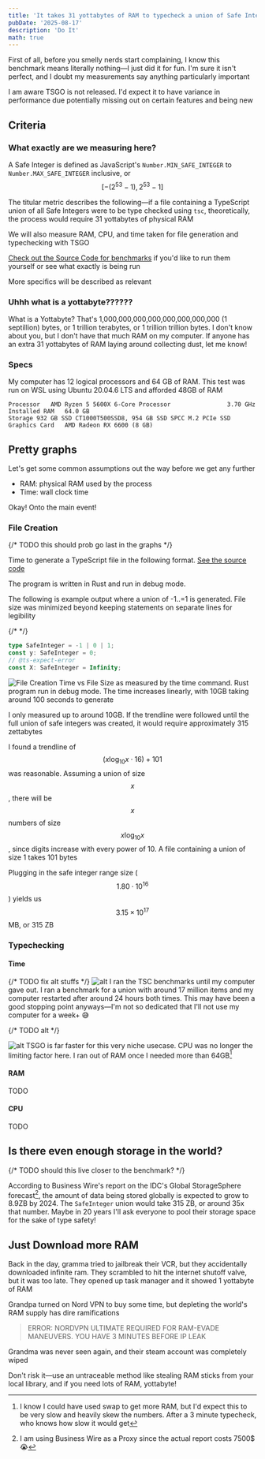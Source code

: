 ```yaml
---
title: 'It takes 31 yottabytes of RAM to typecheck a union of Safe Integers'
pubDate: '2025-08-17'
description: 'Do It'
math: true
---
```


First of all, before you smelly nerds start complaining, I know this benchmark means literally nothing—I just did it for fun. I'm sure it isn't perfect, and I doubt my measurements say anything particularly important

I am aware TSGO is not released. I'd expect it to have variance in performance due potentially missing out on certain features and being new

## Criteria

### What exactly are we measuring here?

A Safe Integer is defined as JavaScript's `Number.MIN_SAFE_INTEGER` to `Number.MAX_SAFE_INTEGER` inclusive, or $$[-(2^{53} - 1), 2^{53} - 1]$$

The titular metric describes the following—if a file containing a TypeScript union of all Safe Integers were to be type checked using `tsc`, theoretically, the process would require 31 yottabytes of physical RAM

We will also measure RAM, CPU, and time taken for file generation and typechecking with TSGO

[GitHub]: https://github.com/20jasper/typescript-union-benchmarking

[Check out the Source Code for benchmarks][GitHub] if you'd like to run them yourself or see what exactly is being run

More specifics will be described as relevant

### Uhhh what is a yottabyte??????

What is a Yottabyte? That's 1,000,000,000,000,000,000,000,000 (1 septillion) bytes, or 1 trillion terabytes, or 1 trillion trillion bytes. I don't know about you, but I don't have that much RAM on my computer. If anyone has an extra 31 yottabytes of RAM laying around collecting dust, let me know!

### Specs

My computer has 12 logical processors and 64 GB of RAM. This test was run on WSL using Ubuntu 20.04.6 LTS and afforded 48GB of RAM

```
Processor	AMD Ryzen 5 5600X 6-Core Processor                3.70 GHz
Installed RAM	64.0 GB
Storage	932 GB SSD CT1000T500SSD8, 954 GB SSD SPCC M.2 PCIe SSD
Graphics Card	AMD Radeon RX 6600 (8 GB)
```

## Pretty graphs

Let's get some common assumptions out the way before we get any further

- RAM: physical RAM used by the process
- Time: wall clock time

Okay! Onto the main event!

### File Creation

{/* TODO this should prob go last in the graphs */}

Time to generate a TypeScript file in the following format. [See the source code][GitHub]

The program is written in Rust and run in debug mode.

The following is example output where a union of -1..=1 is generated. File size was minimized beyond keeping statements on separate lines for legibility

{/* <!-- prettier-ignore --> */}

```typescript
type SafeInteger = -1 | 0 | 1;
const y: SafeInteger = 0;
// @ts-expect-error
const X: SafeInteger = Infinity;
```

![File Creation Time vs File Size as measured by the time command. Rust program run in debug mode. The time increases linearly, with 10GB taking around 100 seconds to generate](/file-creation-time-vs-file-size.svg)

I only measured up to around 10GB. If the trendline were followed until the full union of safe integers was created, it would require approximately 315 zettabytes

I found a trendline of $$\left(x\log_{10} x \cdot 16\right) + 101$$ was reasonable. Assuming a union of size $$x$$, there will be $$x$$ numbers of size $$x\log_{10} x$$, since digits increase with every power of 10. A file containing a union of size 1 takes 101 bytes

Plugging in the safe integer range size ($$1.80\cdot10^{16}$$) yields us $$3.15\times10^{17}$$ MB, or 315 ZB

### Typechecking

#### Time

{/* TODO fix alt stuffs */}
![alt](/tsc-typechecking-time-vs-file-size.svg)
I ran the TSC benchmarks until my computer gave out. I ran a benchmark for a union with around 17 million items and my computer restarted after around 24 hours both times. This may have been a good stopping point anyways—I'm not so dedicated that I'll not use my computer for a week+ 😅

{/* TODO alt */}

![alt](/tsgo-typechecking-time-vs-file-size.svg)
TSGO is far faster for this very niche usecase. CPU was no longer the limiting factor here. I ran out of RAM once I needed more than 64GB[^swap]

[^swap]: I know I could have used swap to get more RAM, but I'd expect this to be very slow and heavily skew the numbers. After a 3 minute typecheck, who knows how slow it would get

#### RAM

TODO

#### CPU

TODO

## Is there even enough storage in the world?

{/* TODO should this live closer to the benchmark? */}

According to Business Wire's report on the IDC's Global StorageSphere forecast[^costsTooManyDollars], the amount of data being stored globally is <quote>expected to grow to 8.9ZB by 2024</quote>. The `SafeInteger` union would take 315 ZB, or around 35x that number. Maybe in 20 years I'll ask everyone to pool their storage space for the sake of type safety!

[^costsTooManyDollars]: I am using Business Wire as a Proxy since the actual report costs 7500$ 😭

## Just Download more RAM

Back in the day, gramma tried to jailbreak their VCR, but they accidentally downloaded infinite ram. They scrambled to hit the internet shutoff valve, but it was too late. They opened up task manager and it showed 1 yottabyte of RAM

Grandpa turned on Nord VPN to buy some time, but depleting the world's RAM supply has dire ramifications

> ERROR: NORDVPN ULTIMATE REQUIRED FOR RAM-EVADE MANEUVERS. YOU HAVE 3 MINUTES BEFORE IP LEAK

Grandma was never seen again, and their steam account was completely wiped

Don't risk it—use an untraceable method like stealing RAM sticks from your local library, and if you need lots of RAM, yottabyte!
